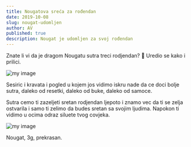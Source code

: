 ```yaml
---
title: Nougatova sreća za rođendan
date: 2019-10-08
slug: nougat-udomljen
author: AV
published: true
description: Nougat je udomljen za svoj rođendan
---
```

Znate li vi da je dragom Nougatu sutra treci rodjendan? 🎂
Uredio se kako i prilici.

![my image](./nougat.jpg)

Sesiric i kravata i pogled u kojem jos vidimo iskru nade da ce doci bolje sutra, daleko od resetki, daleko od buke, daleko od samoce.

Sutra cemo ti zazeljeti sretan rodjendan ljepoto i znamo vec da ti se zelja ostvarila i samo ti zelimo da budes sretan sa svojim ljudima. Napokon ti vidimo u ocima odraz siluete tvog covjeka.

![my image](./nougat1.jpg)

Nougat, 3g, prekrasan.
